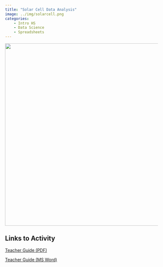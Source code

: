 ```yaml
---
title: "Solar Cell Data Analysis"
image: ../img/solarcell.png
categories:
    - Intro HS
    - Data Science
    - Spreadsheets
---
```


![](../img/solarcell.png){width=600 fig-align="center"}

## Links to Activity

[Teacher Guide (PDF)](../docs/solar_cells_teacher_guide.pdf)

[Teacher Guide (MS Word)](../docs/solar_cells_teacher_guide.docx)